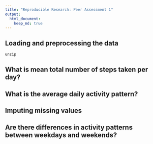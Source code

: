 ```yaml
---
title: "Reproducible Research: Peer Assessment 1"
output: 
  html_document:
    keep_md: true
---
```



## Loading and preprocessing the data
```r
unzip
```


## What is mean total number of steps taken per day?



## What is the average daily activity pattern?



## Imputing missing values



## Are there differences in activity patterns between weekdays and weekends?
